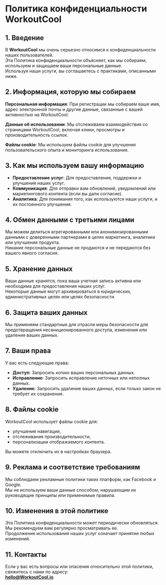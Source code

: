 # Политика конфиденциальности WorkoutCool

## 1. Введение

В **WorkoutCool** мы очень серьезно относимся к конфиденциальности наших пользователей.  
Эта Политика конфиденциальности объясняет, как мы собираем, используем и защищаем ваши персональные данные.  
Используя наши услуги, вы соглашаетесь с практиками, описанными ниже.

## 2. Информация, которую мы собираем

**Персональная информация**: При регистрации мы собираем ваше имя, адрес электронной почты и другие данные, связанные с вашей активностью на WorkoutCool.

**Данные об использовании**: Мы отслеживаем взаимодействия со страницами WorkoutCool, включая клики, просмотры и производительность ссылок.

**Файлы cookie**: Мы используем файлы cookie для улучшения пользовательского опыта и мониторинга использования.

## 3. Как мы используем вашу информацию

- **Предоставление услуг**: Для предоставления, поддержки и улучшения наших услуг.
- **Коммуникация**: Для отправки вам обновлений, уведомлений или маркетингового контента (если вы дали согласие).
- **Аналитика**: Для понимания того, как используются наши услуги, и их постоянного улучшения.

## 4. Обмен данными с третьими лицами

Мы можем делиться агрегированными или анонимизированными данными с доверенными партнерами в целях маркетинга, аналитики или улучшения продукта.  
Никакие персональные данные не продаются и не передаются без вашего явного согласия.

## 5. Хранение данных

Ваши данные хранятся, пока ваша учетная запись активна или необходима для предоставления наших услуг.  
Некоторые данные могут архивироваться в юридических, административных целях или целях безопасности.

## 6. Защита ваших данных

Мы применяем стандартные для отрасли меры безопасности для предотвращения несанкционированного доступа, изменения или удаления ваших данных.

## 7. Ваши права

У вас есть следующие права:

- **Доступ**: Запросить копию ваших персональных данных.
- **Исправление**: Запросить исправление неточных или неполных данных.
- **Удаление**: Запросить удаление ваших данных, если только закон не требует их сохранения.

## 8. Файлы cookie

WorkoutCool использует файлы cookie для:

- улучшения навигации,
- отслеживания производительности,
- персонализации отображаемого контента.

Вы можете отключить их в настройках браузера.

## 9. Реклама и соответствие требованиям

Мы соблюдаем рекламные политики таких платформ, как Facebook и Google.  
Мы не используем ваши данные способом, нарушающим их руководящие принципы или применимые правила.

## 10. Изменения в этой политике

Эта Политика конфиденциальности может периодически обновляться.  
Мы рекомендуем вам регулярно просматривать ее.  
Продолжение использования наших услуг означает принятие любых изменений.

## 11. Контакты

Если у вас есть вопросы или опасения относительно этой политики, свяжитесь с нами по адресу:  
**[hello@WorkoutCool.io](mailto:hello@WorkoutCool.io)**
